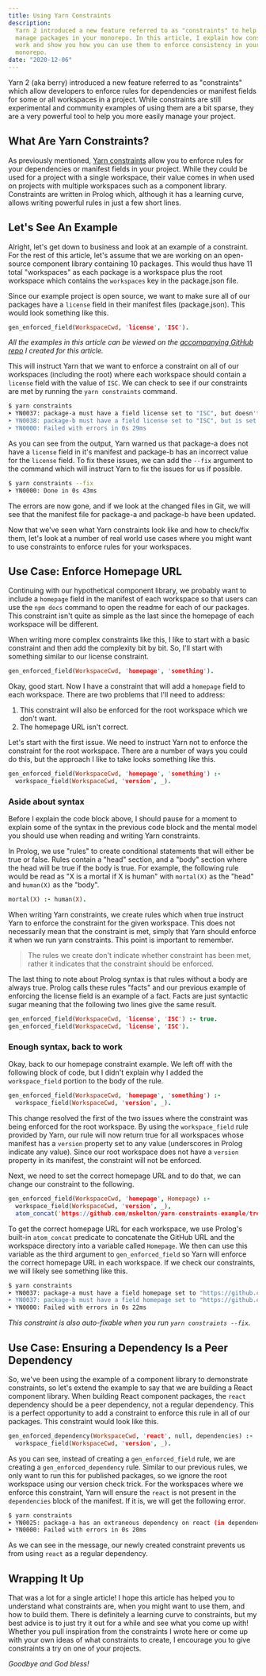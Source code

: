 ```yaml
---
title: Using Yarn Constraints
description:
  Yarn 2 introduced a new feature referred to as "constraints" to help you
  manage packages in your monorepo. In this article, I explain how constraints
  work and show you how you can use them to enforce consistency in your
  monorepo.
date: "2020-12-06"
---
```


Yarn 2 (aka berry) introduced a new feature referred to as "constraints" which
allow developers to enforce rules for dependencies or manifest fields for some
or all workspaces in a project. While constraints are still experimental and
community examples of using them are a bit sparse, they are a very powerful tool
to help you more easily manage your project.

## What Are Yarn Constraints?

As previously mentioned,
[Yarn constraints](https://yarnpkg.com/features/constraints) allow you to
enforce rules for your dependencies or manifest fields in your project. While
they could be used for a project with a single workspace, their value comes in
when used on projects with multiple workspaces such as a component library.
Constraints are written in Prolog which, although it has a learning curve,
allows writing powerful rules in just a few short lines.

## Let's See An Example

Alright, let's get down to business and look at an example of a constraint. For
the rest of this article, let's assume that we are working on an open-source
component library containing 10 packages. This would thus have 11 total
"workspaces" as each package is a workspace plus the root workspace which
contains the `workspaces` key in the package.json file.

Since our example project is open source, we want to make sure all of our
packages have a `license` field in their manifest files (package.json). This
would look something like this.

```prolog:constraints.pro
gen_enforced_field(WorkspaceCwd, 'license', 'ISC').
```

_All the examples in this article can be viewed on the
[accompanying GitHub repo](https://github.com/mskelton/yarn-constraints-example)
I created for this article._

This will instruct Yarn that we want to enforce a constraint on all of our
workspaces (including the root) where each workspace should contain a `license`
field with the value of `ISC`. We can check to see if our constraints are met by
running the `yarn constraints` command.

```bash
$ yarn constraints
➤ YN0037: package-a must have a field license set to "ISC", but doesn't
➤ YN0038: package-b must have a field license set to "ISC", but is set to "MIT" instead
➤ YN0000: Failed with errors in 0s 29ms
```

As you can see from the output, Yarn warned us that package-a does not have a
`license` field in it's manifest and package-b has an incorrect value for the
`license` field. To fix these issues, we can add the `--fix` argument to the
command which will instruct Yarn to fix the issues for us if possible.

```bash
$ yarn constraints --fix
➤ YN0000: Done in 0s 43ms
```

The errors are now gone, and if we look at the changed files in Git, we will see
that the manifest file for package-a and package-b have been updated.

Now that we've seen what Yarn constraints look like and how to check/fix them,
let's look at a number of real world use cases where you might want to use
constraints to enforce rules for your workspaces.

## Use Case: Enforce Homepage URL

Continuing with our hypothetical component library, we probably want to include
a `homepage` field in the manifest of each workspace so that users can use the
`npm docs` command to open the readme for each of our packages. This constraint
isn't quite as simple as the last since the homepage of each workspace will be
different.

When writing more complex constraints like this, I like to start with a basic
constraint and then add the complexity bit by bit. So, I'll start with something
similar to our license constraint.

```prolog:constraints.pro
gen_enforced_field(WorkspaceCwd, 'homepage', 'something').
```

Okay, good start. Now I have a constraint that will add a `homepage` field to
each workspace. There are two problems that I'll need to address:

1. This constraint will also be enforced for the root workspace which we don't
   want.
1. The homepage URL isn't correct.

Let's start with the first issue. We need to instruct Yarn not to enforce the
constraint for the root workspace. There are a number of ways you could do this,
but the approach I like to take looks something like this.

```prolog:constraints.pro
gen_enforced_field(WorkspaceCwd, 'homepage', 'something') :-
  workspace_field(WorkspaceCwd, 'version', _).
```

### Aside about syntax

Before I explain the code block above, I should pause for a moment to explain
some of the syntax in the previous code block and the mental model you should
use when reading and writing Yarn constraints.

In Prolog, we use "rules" to create conditional statements that will either be
true or false. Rules contain a "head" section, and a "body" section where the
head will be true if the body is true. For example, the following rule would be
read as "X is a mortal if X is human" with `mortal(X)` as the "head" and
`human(X)` as the "body".

```prolog:constraints.pro
mortal(X) :- human(X).
```

When writing Yarn constraints, we create rules which when true instruct Yarn to
enforce the constraint for the given workspace. This does not necessarily mean
that the constraint is met, simply that Yarn should enforce it when we run yarn
constraints. This point is important to remember.

> The rules we create don't indicate whether constraint has been met, rather it
> indicates that the constraint should be enforced.

The last thing to note about Prolog syntax is that rules without a body are
always true. Prolog calls these rules "facts" and our previous example of
enforcing the license field is an example of a fact. Facts are just syntactic
sugar meaning that the following two lines give the same result.

```prolog:constraints.pro
gen_enforced_field(WorkspaceCwd, 'license', 'ISC') :- true.
gen_enforced_field(WorkspaceCwd, 'license', 'ISC').
```

### Enough syntax, back to work

Okay, back to our homepage constraint example. We left off with the following
block of code, but I didn't explain why I added the `workspace_field` portion to
the body of the rule.

```prolog:constraints.pro
gen_enforced_field(WorkspaceCwd, 'homepage', 'something') :-
  workspace_field(WorkspaceCwd, 'version', _).
```

This change resolved the first of the two issues where the constraint was being
enforced for the root workspace. By using the `workspace_field` rule provided by
Yarn, our rule will now return true for all workspaces whose manifest has a
`version` property set to any value (underscores in Prolog indicate any value).
Since our root workspace does not have a `version` property in its manifest, the
constraint will not be enforced.

Next, we need to set the correct homepage URL and to do that, we can change our
constraint to the following.

```prolog:constraints.pro
gen_enforced_field(WorkspaceCwd, 'homepage', Homepage) :-
  workspace_field(WorkspaceCwd, 'version', _),
  atom_concat('https://github.com/mskelton/yarn-constraints-example/tree/main/', WorkspaceCwd, Homepage).
```

To get the correct homepage URL for each workspace, we use Prolog's built-in
`atom_concat` predicate to concatenate the GitHub URL and the workspace
directory into a variable called `Homepage`. We then can use this variable as
the third argument to `gen_enforced_field` so Yarn will enforce the correct
homepage URL in each workspace. If we check our constraints, we will likely see
something like this.

```bash
$ yarn constraints
➤ YN0037: package-a must have a field homepage set to "https://github.com/mskelton/yarn-constraints-example/tree/main/packages/package-a", but doesn't
➤ YN0037: package-b must have a field homepage set to "https://github.com/mskelton/yarn-constraints-example/tree/main/packages/package-b", but doesn't
➤ YN0000: Failed with errors in 0s 22ms
```

_This constraint is also auto-fixable when you run `yarn constraints --fix`._

## Use Case: Ensuring a Dependency Is a Peer Dependency

So, we've been using the example of a component library to demonstrate
constraints, so let's extend the example to say that we are building a React
component library. When building React component packages, the `react`
dependency should be a peer dependency, not a regular dependency. This is a
perfect opportunity to add a constraint to enforce this rule in all of our
packages. This constraint would look like this.

```prolog:constraints.pro
gen_enforced_dependency(WorkspaceCwd, 'react', null, dependencies) :-
  workspace_field(WorkspaceCwd, 'version', _).
```

As you can see, instead of creating a `gen_enforced_field` rule, we are creating
a `gen_enforced_dependency` rule. Similar to our previous rules, we only want to
run this for published packages, so we ignore the root workspace using our
version check trick. For the workspaces where we enforce this constraint, Yarn
will ensure the `react` is not present in the `dependencies` block of the
manifest. If it is, we will get the following error.

```bash
$ yarn constraints
➤ YN0025: package-a has an extraneous dependency on react (in dependencies)
➤ YN0000: Failed with errors in 0s 20ms
```

As we can see in the message, our newly created constraint prevents us from
using `react` as a regular dependency.

## Wrapping It Up

That was a lot for a single article! I hope this article has helped you to
understand what constraints are, when you might want to use them, and how to
build them. There is definitely a learning curve to constraints, but my best
advice is to just try it out for a while and see what you come up with! Whether
you pull inspiration from the constraints I wrote here or come up with your own
ideas of what constraints to create, I encourage you to give constraints a try
on one of your projects.

_Goodbye and God bless!_
